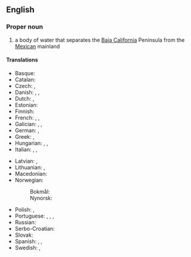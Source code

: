 ==English==
{{wikipedia}}

===Proper noun===
{{en-proper noun|head=[[gulf|Gulf]] [[of]] [[California]]}}

# a body of water that separates the [[Baja California]] Peninsula from the [[Mexican]] mainland
#: {{syn|en|Sea of Cortez}}

====Translations====
{{trans-top|body of water}}
* Basque: {{t|eu|Kaliforniako golkoa}}
* Catalan: {{t|ca|golf de Califòrnia|m}}
* Czech: {{t|cs|Kalifornský záliv|m}}, {{t|cs|Cortézovo moře|n}}
* Danish: {{t|da|Cortezhavet|n}}, {{t|da|Californiske Golf|c}}, {{t|da|Californiske Bugt|c}}
* Dutch: {{t|nl|Golf van Californië|m}}, {{t|nl|Zee van Cortés|m}}
* Estonian: {{t|et|California laht}}
* Finnish: {{t+|fi|Kalifornianlahti}}
* French: {{t|fr|golfe de Californie|m}}, {{t|fr|mer de Cortés|f}}, {{t|fr|mer Vermeille|f}}
* Galician: {{t|gl|golfo de California|m}}, {{t|gl|mar de Cortés|m}}, {{t|gl|mar Bermejo|m}}
* German: {{t+|de|Golf von Kalifornien|m}}, {{t|de|Cortés-See|m}}
* Greek: {{t|el|Κόλπος της Καλιφόρνιας|m}}, {{t|el|Θάλασσα του Κορτές|f}}
* Hungarian: {{t|hu|Kaliforniai-öböl}}, {{t|hu|Cortez-tenger}}, {{t|hu|Cortés-tenger}}
* Italian: {{t|it|golfo di California|m}}, {{t|it|mare di Cortez|f}}, {{t|it|mare di Cortés|f}}
{{trans-mid}}
* Latvian: {{t|lv|Kalifornijas līcis|m}}, {{t|lv|Kortesa jūra|f}}
* Lithuanian: {{t|lt|Kalifornijos įlanka|f}}, {{t|lt|Korteso jūra|f}}
* Macedonian: {{t|mk|Калифорниски Залив|m}}
* Norwegian:
*: Bokmål: {{t|nb|Californiabukta|m}}
*: Nynorsk: {{t|nn|Californiabukta|m}}
* Polish: {{t+|pl|Zatoka Kalifornijska|f}}, {{t|pl|Morze Cortéza|n}}
* Portuguese: {{t|pt|golfo da Califórnia|m}}, {{t|pt|mar de Cortés|m}}, {{t|pt|mar de Cortez|m}}, {{t|pt|mar Bermejo|m}}
* Russian: {{t|ru|Калифорни́йский зали́в|m}}
* Serbo-Croatian: {{t|sh|Kalifornijski zaljev|m}}
* Slovak: {{t|sk|Kalifornský záliv|m}}
* Spanish: {{t|es|golfo de California|m}}, {{t|es|mar de Cortés|m}}, {{t|es|mar Bermejo|m}}
* Swedish: {{t|sv|Californiaviken|c}}, {{t|sv|Cortez hav|n}}
{{trans-bottom}}

{{C|en|Gulfs|Mexico}}